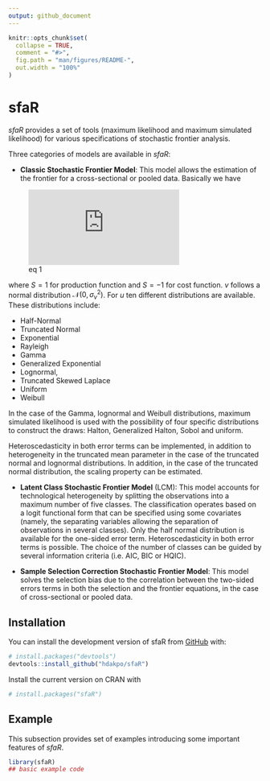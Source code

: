 ---
output: github_document
---

<!-- README.md is generated from README.Rmd. Please edit that file -->

```{r, include = FALSE}
knitr::opts_chunk$set(
  collapse = TRUE,
  comment = "#>",
  fig.path = "man/figures/README-",
  out.width = "100%"
)
```

# sfaR

<!-- badges: start -->
<!-- badges: end -->

*sfaR* provides a set of tools (maximum likelihood and
maximum simulated likelihood) for various specifications of stochastic
frontier analysis.

Three categories of models are available in *sfaR*:

* **Classic Stochastic Frontier Model**: This model allows the estimation of 
the frontier for a cross-sectional or pooled data. Basically we have

![eq 1](https://latex.codecogs.com/gif.latex?y_i%20%3D%20%5Cmathbf%7Bx_i%27%7D%5Cboldsymbol%7B%5Cbeta%7D%20&plus;%20v_i%20-%20Su_i)


<!-- $$y_i = \mathbf{x_i'}\boldsymbol{\beta} + v_i - Su_i$$ -->

where $S = 1$ for production function and $S = -1$ for cost function. $v$ follows a normal distribution $\mathcal{N}(0, \sigma_v^2)$. For $u$ ten different distributions are available. These distributions include:

+ Half-Normal
+ Truncated Normal
+ Exponential
+ Rayleigh
+ Gamma
+ Generalized Exponential
+ Lognormal, 
+ Truncated Skewed Laplace
+ Uniform
+ Weibull

In the case of the Gamma, lognormal and Weibull distributions, maximum simulated
likelihood is used with the possibility of four specific distributions to
construct the draws: Halton, Generalized Halton, Sobol and uniform.

Heteroscedasticity in both error terms can be implemented, in addition to
heterogeneity in the truncated mean parameter in the case of the truncated
normal and lognormal distributions. In addition, in the case of the truncated normal
distribution, the scaling property can be estimated.

* **Latent Class Stochastic Frontier Model** (LCM): This model accounts for 
technological heterogeneity by splitting the observations into a maximum number of five classes. The
classification operates based on a logit functional form that can be
specified using some covariates (namely, the separating variables allowing
the separation of observations in several classes). Only the half normal
distribution is available for the one-sided error term. Heteroscedasticity
in both error terms is possible. The choice of the number of classes can be
guided by several information criteria (i.e. AIC, BIC or HQIC).

* **Sample Selection Correction Stochastic Frontier Model**: This model solves the selection bias due to
the correlation between the two-sided errors terms in both the selection and the 
frontier equations, in the case of cross-sectional or pooled data.

## Installation

You can install the development version of sfaR from [GitHub](https://github.com/) with:

``` r
# install.packages("devtools")
devtools::install_github("hdakpo/sfaR")
```

Install the current version on CRAN with

```{r}
# install.packages("sfaR")
```


## Example

This subsection provides set of examples introducing some important features of *sfaR*.

```{r example}
library(sfaR)
## basic example code
```

